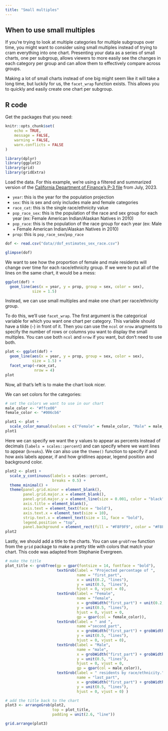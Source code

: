 ```yaml
---
title: "Small multiples"
---
```


## When to use small multiples

If you're trying to look at multiple categories for multiple subgroups over time, you might want to consider using small multiples instead of trying to cram everything into one chart. Presenting your data as a series of small charts, one per subgroup, allows viewers to more easily see the changes in each category per group and can allow them to effectively compare across groups.

Making a lot of small charts instead of one big might seem like it will take a long time, but luckily for us, the `facet_wrap` function exists. This allows you to quickly and easily create one chart per subgroup.

## R code

Get the packages that you need:

```r
knitr::opts_chunk$set(
	echo = TRUE,
	message = FALSE,
	warning = FALSE,
	warn.conflicts = FALSE
)
```

```r
library(dplyr)
library(ggplot2)
library(grid)
library(gridExtra)
```

Load the data. For this example, we're using a filtered and summarized version of the [California Department of Finance's P-3 file](https://dof.ca.gov/forecasting/demographics/projections/) from July, 2023.

-   `year`: this is the year for the population projection
-   `sex`: this is sex and only includes male and female categories
-   `race_cat`: this is the single race/ethnicity value
-   `pop_race_sex`: this is the population of the race and sex group for each year (ex: Female American Indian/Alaskan Natives in 2010)
-   `pop_race`: this is the population of the race group for each year (ex: Male + Female American Indian/Alaskan Natives in 2010)
-   `prop`: this is `pop_race_sex`/`pop_race`

```r
dof <- read.csv("data//dof_estimates_sex_race.csv")

glimpse(dof)

```

We want to see how the proportion of female and male residents will change over time for each race/ethnicity group. If we were to put all of the lines on the same chart, it would be a mess:

```r
ggplot(dof) +
  geom_line(aes(x = year, y = prop, group = sex, color = sex), 
            size = 1.5)
```

Instead, we can use small multiples and make one chart per race/ethnicity group.

To do this, we'll use `facet_wrap`. The first argument is the categorical variable for which you want one chart per category. This variable should have a tilde (`~`) in front of it. Then you can use the `ncol` or `nrow` arugments to specify the number of rows or columns you want to display the small multiples. You can use both `ncol` and `nrow` if you want, but don't need to use both.

```r
plot <- ggplot(dof) +
  geom_line(aes(x = year, y = prop, group = sex, color = sex), 
            size = 1.5) + 
  facet_wrap(~race_cat,
             nrow = 4)
plot
```

Now, all that's left is to make the chart look nicer.

We can set colors for the categories:

```r
# set the colors we want to use in our chart 
male_color <- "#ffce00"
female_color <- "#006cb6"

plot1 <- plot +
  scale_color_manual(values = c("Female" = female_color, "Male" = male_color))
plot1
```

Here we can specify we want the y values to appear as percents instead of decimals (`labels = scales::percent`) and can specify where we want lines to appear (`breaks`). We can also use the `theme()` function to specify if and how axis labels appear, if and how gridlines appear, legend position and background color.

```r
plot2 <- plot1 +
  scale_y_continuous(labels = scales::percent, 
                     breaks = 0.5) + 
  theme_minimal() + 
  theme(panel.grid.minor = element_blank(), 
        panel.grid.major.x = element_blank(), 
        panel.grid.major.y = element_line(size = 0.001, color = "black"), 
        axis.title = element_blank(), 
        axis.text = element_text(face = "bold"), 
        axis.text.x = element_text(size = 10), 
        strip.text.x = element_text(size = 11, face = "bold"), 
        legend.position = "top", 
        panel.background = element_rect(fill = "#F8F9F9", color = "#F8F9F9"))
plot2
```

Lastly, we should add a title to the charts. You can use `grobTree` function from the `grid` package to make a pretty title with colors that match your chart. This code was adapted from Stephanie Evergreen.

```r
# make the title 
plot_title <- grobTree(gp = gpar(fontsize = 14, fontface = "bold"), 
                       textGrob(label = "Projected percentage of ", 
                                name = "first_part", 
                                x = unit(0.2, "lines"), 
                                y = unit(0.5, "lines"), 
                                hjust = 0, vjust = 0), 
                       textGrob(label = "Female", 
                                name = "female", 
                                x = grobWidth("first_part") + unit(0.2, "lines"), 
                                y = unit(0.5, "lines"), 
                                hjust = 0, vjust = 0, 
                                gp = gpar(col = female_color)), 
                       textGrob(label = " and ", 
                                name ="second_part", 
                                x = grobWidth("first_part") + grobWidth("female") + unit(0.2, "lines"), 
                                y = unit(0.5, "lines"), 
                                hjust = 0, vjust = 0), 
                       textGrob(label = "Male", 
                                name = "male", 
                                x = grobWidth("first_part") + grobWidth("female") + grobWidth("second_part") + unit(0.2, "lines"), 
                                y = unit(0.5, "lines"), 
                                hjust = 0, vjust = 0, 
                                gp = gpar(col = male_color)), 
                       textGrob(label = " residents by race/ethnicity.", 
                                name = "last_part", 
                                x = grobWidth("first_part") + grobWidth("female") + grobWidth("second_part") + grobWidth("male") + unit(0.2, "lines"), 
                                y = unit(0.5, "lines"), 
                                hjust = 0, vjust = 0) )

# add the title back to the chart
plot3 <- arrangeGrob(plot2, 
                     top = plot_title, 
                     padding = unit(2.6, "line"))

```

```r
grid.arrange(plot3) 
```
